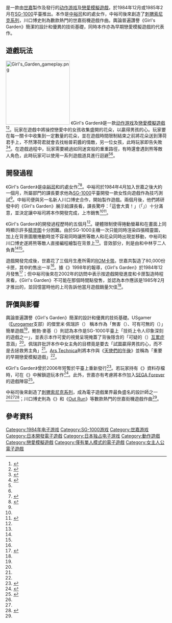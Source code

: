 {{NoteTA
| G1 = 電子遊戲
}}
{{Infobox VG
| title = Girl's Garden
| japanese = ガールズガーデン
| image = Girl's Garden cover art.jpg
| caption = 《Girl's Garden》封面
| developer = [[世嘉|世嘉]]第三消費者軟體研究開發部
| publisher = 世嘉
| designer =
| programmer = {{spml|[[中裕司|中裕司]]|{{link-ja|川口博史|川口博史}}}}
| composer = {{spml|{{link-ja|林克洋|林克洋}}|中林亨}}
| released = {{vgrelease|JP|1984年12月或1985年2月}}
| genre = [[动作游戏|動作]]<br/>[[戀愛模擬遊戲|戀愛模擬]]
| modes = [[单人电子游戏|單人]]
| platforms = [[SG-1000|SG-1000]]
}}
{{vgname|Girl's Garden|ja=ガールズガーデン}}是一款由[[世嘉|世嘉]]製作及發行的[[动作游戏|动作游戏]]及[[戀愛模擬遊戲|戀愛模擬遊戲]]，於1984年12月或1985年2月在[[SG-1000|SG-1000]]平臺推出。本作是[[中裕司|中裕司]]和{{link-ja|川口博史|川口博史}}的處女作，中裕司後來創造了[[刺猬索尼克系列|刺猬索尼克系列]]，川口博史則為數款熱門的世嘉街機遊戲作曲。輿論普遍讚譽《Girl's Garden》簡潔的設計和優異的技術基礎，同時本作亦為早期戀愛模擬遊戲的代表作。

== 遊戲玩法 ==
[[File:Girl's_Garden_gameplay.png|200px]]
《Girl's Garden》是一款[[动作游戏|动作游戏]]及[[戀愛模擬遊戲|戀愛模擬遊戲]]<ref name=":0">{{Cite web|title=The Most Important Games on Sega's SG-1000|url=https://www.usgamer.net/articles/the-most-important-games-on-segas-sg-1000|accessdate=2020-07-27|date=2013-12-25|last=Parish|first=Jeremy|work=[[Eurogamer|USgamer]]|language=en|archiveurl=https://web.archive.org/web/20200727011009/https://www.usgamer.net/articles/the-most-important-games-on-segas-sg-1000|archivedate=2020-07-27|dead-url=no}}</ref><ref name=":1">{{Cite web|title=From SimCity to Real Girlfriend: 20 years of sim games|url=https://arstechnica.com/gaming/reviews/2011/06/history-of-sim-games-part-1.ars|accessdate=2020-07-27|date=2011-06-21|last=Staff|first=Ars|work=[[Ars_Technica|Ars Technica]]|language=en|archive-url=https://web.archive.org/web/20120215043114/http://arstechnica.com/gaming/reviews/2011/06/history-of-sim-games-part-1.ars|archive-date=2012-02-15|dead-url=no}}</ref>。玩家在遊戲中將操控戀愛中的女孩{{nihongo|「帕普莉醬」|パプリちゃん|romaji=Papuri chan}}收集盛開的花朵，以贏得男孩{{nihongo|「薄荷君」|ミント君|romaji=Minto kun}}的心。玩家要在每一關卡中收集到一定數量的花朵，並在遊戲時間限制結束之前將花朵送到薄荷君手上，不然薄荷君就會去找帕普莉醬的情敵，另一位女孩{{nihongo|「可可醬」|コッコちゃん|romaji=Cocco chan}}，此時玩家即告失敗<ref name=":2">{{Cite web|title=The Strange Origins of Your Favorite Japanese Game Developers|url=https://www.usgamer.net/articles/the-unlikely-origins-of-your-favorite-japanese-game-developers|accessdate=2020-07-27|date=2016-05-06|last=Mackey|first=Bob|work=USgamer|language=en|archive-url=https://web.archive.org/web/20180215083252/https://www.usgamer.net/articles/the-unlikely-origins-of-your-favorite-japanese-game-developers|archive-date=2018-02-15|dead-url=no}}</ref><ref>{{Cite journal|title=Playing the SG-1000, Sega's First Game Machine|url=https://www.wired.com/2009/10/sega-sg-1000/|last=Kohler|first=Chris|date=2009-10-02|journal=[[连线|Wired]]|issn=1059-1028|language=en|author=|access-date=2020-07-27|archive-url=https://web.archive.org/web/20190107173336/https://www.wired.com/2009/10/sega-sg-1000/|archive-date=2019-01-07|dead-url=no}}</ref>。在遊戲過程中，玩家需要繞過如同迷宮般的重重路徑，有時還會遇到熊等敵人角色，此時玩家可以使用一系列遊戲道具進行迴避<ref name=":0" /><ref name=":2" />。

== 開發過程 ==
《Girl's Garden》是[[中裕司|中裕司]]和{{link-ja|川口博史|川口博史}}的處女作<ref name=":3">{{Cite web|script-title=ja:名作アルバム - 『ガールズガーデン』|url=https://sega.jp/fb/album/01_gg/home.html|date=2002-01-15|accessdate=2020-07-27|publisher=[[世嘉|SEGA]]|language=ja|archive-url=https://web.archive.org/web/20200727011527/https://sega.jp/fb/album/01_gg/home.html|archive-date=2020-07-27|dead-url=no}}</ref><ref name=":4">{{Cite web|title=Five Titans of Japanese Video Game Music on Their Influences and Key Creations|url=https://daily.redbullmusicacademy.com/2016/11/my-life-in-games|accessdate=2020-07-27|work=Red Bull Music Academy Daily|publisher=[[红牛公司|Red Bull]]|language=en|archive-url=https://web.archive.org/web/20200727011739/https://daily.redbullmusicacademy.com/2016/11/my-life-in-games/|archive-date=2020-07-27|dead-url=no}}</ref>。中裕司於1984年4月加入世嘉之後大約一個月，所屬部門的課長要求他為[[SG-1000|SG-1000]]平臺開發一款女性向遊戲作為技巧測試<ref name=":3" />。中裕司便與另一名新人川口博史合作，開始製作遊戲。兩個月後，他們將研發中的《Girl's Garden》展示給課長看，課長驚呼：「這會大賣！」（「{{lang|ja|あれ、売るから}}」）十分滿意，並決定讓中裕司將本作開發完成，上市銷售<ref name=":3" /><ref name=":5">{{Cite web|script-title=ja:Hiro師匠&光吉猛修インタビュー1/4回|url=http://www.ne.jp/asahi/v/hara/ga_core/ga_core1_2.html|date=2009-04-01|accessdate=2020-07-27|work=Game Music Core|language=ja|archive-url=https://web.archive.org/web/20150417194415/http://www.ne.jp/asahi/v/hara/ga_core/ga_core1_2.html|archive-date=2015-04-17|dead-url=no}}</ref>。

《Girl's Garden》的開發過程歷時約五個月<ref name=":3" />。硬體限制使得捲動螢幕和在畫面上同時顯示許多[[精灵图|精灵图]]十分困難。由於SG-1000主機一次只能同時渲染四張精靈圖，加上在背景圖層捲動時並不容易同時讓熊等敵人和花朵同時出現並移動，中裕司和川口博史遂將熊等敵人直接編程繪製在背景上<ref name=":3" />。音效部分，則是由{{link-ja|林克洋|林克洋}}和中林亨二人負責<ref name=":3" /><ref name=":5" />。

遊戲開發完成後，世嘉花了三個月生產所需的[[ROM卡带|ROM卡带]]。世嘉共製造了80,000份卡匣，其中約售出一半<ref name=":3" />。據《{{link-ja|Gamemaga|ゲーマガ|世嘉土星雜誌}}》1998年的報導，《Girl's Garden》於1984年12月發售<ref>{{Cite journal|title=中 裕司|journal=《{{link-ja|Gamemaga|ゲーマガ|セガサターンマガジン}}|issue=7|year=1998-03-13|page=128|language=ja}}</ref>；但中裕司後來在2002年的訪問中表示按遊戲開發進度和卡匣製造時程來看，《Girl's Garden》不可能在那個時間點發售，並認為本作應該是1985年2月才推出的，並回憶當時他的上司告訴他當月遊戲銷量欠佳<ref name=":3" />。

== 評價與影響 ==
輿論普遍讚譽《Girl's Garden》簡潔的設計和優異的技術基礎。USgamer（[[Eurogamer|Eurogamer]]支部）的傑里米·佩瑞許（{{lang|en|Jeremy Parish}}） 稱本作為「無害（{{lang|en|inoffensive}}）、可有可無的（{{lang|en|inessential}}）」簡單遊戲<ref name=":0" />，鮑勃·麥基（{{lang|en|Bob Mackey}}）則認為本作是SG-1000平臺上「技術上令人印象深刻的遊戲之一」，並表示本作可愛的視覺呈現掩蓋了背後隱含的「可疑的（{{lang|en|questionable}}）[[互累症|互累症]]意涵」<ref name=":2" />。佩瑞許批評本作中女主角的目標竟是要去「試圖贏得男孩的心，而不是去拯救男主角」<ref name=":0" />。[[Ars_Technica|Ars Technica]]則將本作與《[[天使們的午後|天使們的午後]]》並稱為「重要的早期戀愛模擬遊戲」<ref name=":1" />。

《Girl's Garden》曾於2006年短暫於{{link-en|GameTap|GameTap}}平臺上重新發行<ref>{{Cite web|title=GameTap Celebrates Sonic's 15th Anniversary With Rare Content From Import-Only Console, Lock-On Genesis Games, And New TV-On-The-Web Programming|url=https://www.gamesindustry.biz/articles/gametap-celebrates-sonics-15th-anniversary-with-rare-content-from-import-only-console-lock-on-genesis-games-and-new-tv-on-the-web-programming|date=2006-06-23|accessdate=2020-07-31|work=GamesIndustry.biz|language=en|archive-url=https://web.archive.org/web/20180716112127/https://www.gamesindustry.biz/articles/gametap-celebrates-sonics-15th-anniversary-with-rare-content-from-import-only-console-lock-on-genesis-games-and-new-tv-on-the-web-programming|archive-date=2018-07-16|dead-url=no}}</ref>。若玩家持有《{{link-ja|SEGA 3D復刻檔案室|セガ3D復刻アーカイブス}}》資料存檔時，可在《{{link-ja|SEGA 3D復刻檔案室3 FINAL STAGE|セガ3D復刻アーカイブス3 FINAL STAGE}}》中解鎖遊玩本作<ref>{{Cite web|title=Sava Data From Previous Titles Unlock Extra Games In Sega 3D Fukkoku Archives 3|url=https://www.siliconera.com/sava-data-previous-titles-unlock-extra-games-sega-3d-fukkoku-archives-3/|accessdate=2020-07-31|date=2016-12-20|work=Siliconera|language=en|archive-url=https://web.archive.org/web/20200731023401/https://www.siliconera.com/sava-data-previous-titles-unlock-extra-games-sega-3d-fukkoku-archives-3/|archive-date=2020-07-31|dead-url=no}}</ref>。此外，世嘉亦有考慮將本作加入[[SEGA_Forever|SEGA Forever]]的遊戲陣容<ref>{{Cite web|title=Sega's back catalogue is headed to mobile with Sega Forever|url=https://www.eurogamer.net/articles/2017-06-21-segas-back-catalogue-is-headed-to-mobile-with-sega-forever|accessdate=2020-07-31|date=2017-06-21|last=Donlan|first=Christian|work=[[Eurogamer|Eurogamer]]|language=en|archive-url=https://web.archive.org/web/20180624093218/https://www.eurogamer.net/articles/2017-06-21-segas-back-catalogue-is-headed-to-mobile-with-sega-forever|archive-date=2018-06-24|dead-url=no}}</ref>。

中裕司後來創造了[[刺猬索尼克系列|刺猬索尼克系列]]，成為電子遊戲業界最負盛名的設計師之一<ref name=":0" /><ref name=":2" /><ref>{{Cite web|title=This Week in Gaming 9/15-9/21|url=https://hardcoregamer.com/2013/09/18/this-week-in-gaming-915-921/55677/|accessdate=2020-07-31|date=2013-09-19|work=Hardcore Gamer|language=en|archive-date=2021-05-20|archive-url=https://web.archive.org/web/20210520020327/https://hardcoregamer.com/2013/09/18/this-week-in-gaming-915-921/55677/}}</ref>；川口博史則為《{{link-en|超級摩托車|Hang-On}}》和《[[Out_Run|Out Run]]》等數款熱門的世嘉街機遊戲作曲<ref name=":4" />。

== 參考資料 ==
{{reflist|2}}

[[Category:1984年电子游戏|Category:1984年电子游戏]]
[[Category:SG-1000游戏|Category:SG-1000游戏]]
[[Category:世嘉游戏|Category:世嘉游戏]]
[[Category:日本開發電子遊戲|Category:日本開發電子遊戲]]
[[Category:日本独占电子游戏|Category:日本独占电子游戏]]
[[Category:動作遊戲|Category:動作遊戲]]
[[Category:戀愛模擬遊戲|Category:戀愛模擬遊戲]]
[[Category:僅有單人模式的電子遊戲|Category:僅有單人模式的電子遊戲]]
[[Category:女主人公電子遊戲|Category:女主人公電子遊戲]]
{{Good article}}